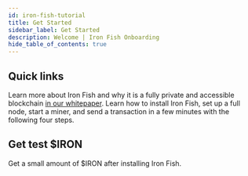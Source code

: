 ```yaml
---
id: iron-fish-tutorial
title: Get Started
sidebar_label: Get Started
description: Welcome | Iron Fish Onboarding
hide_table_of_contents: true
---
```



## Quick links
Learn more about Iron Fish and why it is a fully private and accessible blockchain [in our whitepaper](whitepaper/1_introduction.md). Learn how to install Iron Fish, set up a full node, start a miner, and send a transaction in a few minutes with the following four steps.

<QuickLinks />

## Get test $IRON
Get a small amount of $IRON after installing Iron Fish.

<FaucetAd />